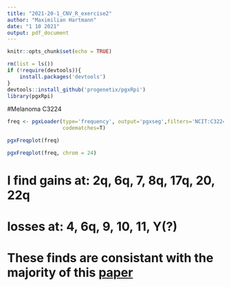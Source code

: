 ---
title: "2021-20-1_CNV_R_exercise2"
author: "Maximilian Hartmann"
date: "1 10 2021"
output: pdf_document
---

```{r setup, include=FALSE}
knitr::opts_chunk$set(echo = TRUE)
```

```{r}
rm(list = ls())
if (!require(devtools)){
    install.packages('devtools')
}
devtools::install_github('progenetix/pgxRpi')
library(pgxRpi)
```


#Melanoma C3224
```{r}
freq <- pgxLoader(type='frequency', output='pgxseg',filters='NCIT:C3224',
                  codematches=T)
```

```{r}
pgxFreqplot(freq)
```

```{r}
pgxFreqplot(freq, chrom = 24)
```

# I find gains at: 2q, 6q, 7, 8q, 17q, 20, 22q
# losses at: 4, 6q, 9, 10, 11, Y(?)
# These finds are consistant with the majority of this [paper](https://onlinelibrary.wiley.com/doi/full/10.1111/pcmr.12436)

